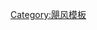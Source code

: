 <includeonly>
{{Hurricane season categories|大西洋颶風|{{{1}}}}}
</includeonly><noinclude>[[Category:飓风模板]]</noinclude>